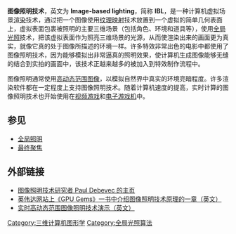 '''图像照明技术'''，英文为 '''Image-based lighting'''，简称 '''IBL'''，是一种计算机虚拟场景[[渲染|渲染]]技术，通过把一个图像使用[[纹理映射|纹理映射]]技术放置到一个虚拟的简单几何表面上，虚拟表面包裹被照明的主要三维场景（包括角色、环境和道具等），使用[[全局光照|全局光照]]技术，把该虚拟表面作为照亮三维场景的光源，从而使渲染出来的画面更为真实，就像它真的处于图像所描述的环境一样。许多特效非常出色的电影中都使用了图像照明技术，因为能够模拟出非常逼真的照明效果，使计算机生成图像能够无缝的结合到实拍的画面中，该技术正越来越多的被加入到特效制作流程中。

图像照明通常使用[[高动态范围成像|高动态范围图像]]，以模拟自然界中真实的环境亮暗程度。许多渲染软件都在一定程度上支持图像照明技术。随着计算机速度的提高，实时计算的图像照明技术也开始使用在[[视频游戏|视频游戏]]和[[电子游戏机|电子游戏机]]中。

==参见==
*[[全局照明|全局照明]]
*[[最终聚焦|最终聚焦]]

==外部链接==
*[http://ict.debevec.org/~debevec/ 图像照明技术研究者 Paul Debevec 的主页]{{Wayback|url=http://ict.debevec.org/~debevec/ |date=20101123155440 }}
*[https://web.archive.org/web/20110719205722/http://http.developer.nvidia.com/GPUGems/gpugems_ch19.html 英伟达网站上《GPU Gems》一书中介绍图像照明技术原理的一章（英文）]
*[http://www.daionet.gr.jp/~masa/rthdribl/ 实时高动态范围图像照明技术演示（英文）]{{Wayback|url=http://www.daionet.gr.jp/~masa/rthdribl/ |date=20060821131755 }}

[[Category:三维计算机图形学|Category:三维计算机图形学]]
[[Category:全局光照算法|Category:全局光照算法]]